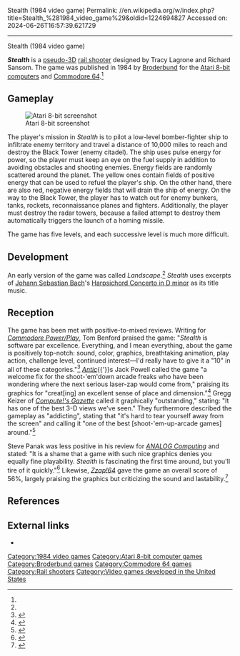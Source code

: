 Stealth (1984 video game)
Permalink: //en.wikipedia.org/w/index.php?title=Stealth_%281984_video_game%29&oldid=1224694827
Accessed on: 2024-06-26T16:57:39.621729



------
Stealth (1984 video game)
{{Use mdy dates|date=May 2022}}
{{short description|1984 video game}}

{{Infobox video game
| title = Stealth
| image = Stealth_(1984_video_game)_Cover_Art.jpg
| caption = 
| released = 1984
| designer = Tracy Lagrone<br>Richard Sansom
| programmer = 
| composer = 
| publisher = [[Broderbund]]
| developer = 
| platforms = [[Atari 8-bit]], [[Commodore 64]]
| genre = [[Shoot 'em up#Rail shooters|Rail shooter]]
}}

'''''Stealth''''' is a [[2.5D|pseudo-3D]] [[Shoot 'em up#Rail shooters|rail shooter]] designed by Tracy Lagrone and Richard Sansom. The game was published in 1984 by [[Broderbund]] for the [[Atari 8-bit computers]] and [[Commodore 64]].<ref name="giantlist"/>

==Gameplay==
{{Refimprove section|date=March 2021}}
[[File:Stealth (1984 video game) Atari 8-bit PAL screenshot.png|thumb|left|Atari 8-bit screenshot]]

The player's mission in ''Stealth'' is to pilot a low-level bomber-fighter ship to infiltrate enemy territory and travel a distance of 10,000 miles to reach and destroy the Black Tower (enemy citadel). The ship uses pulse energy for power, so the player must keep an eye on the fuel supply in addition to avoiding obstacles and shooting enemies. Energy fields are randomly scattered around the planet. The yellow ones contain fields of positive energy that can be used to refuel the player's ship. On the other hand, there are also red, negative energy fields that will drain the ship of energy. On the way to the Black Tower, the player has to watch out for enemy bunkers, tanks, rockets, reconnaissance planes and fighters. Additionally, the player must destroy the radar towers, because a failed attempt to destroy them automatically triggers the launch of a homing missile.

The game has five levels, and each successive level is much more difficult.

==Development==
An early version of the game was called ''Landscape''.<ref name="atarimania"/> ''Stealth'' uses excerpts of [[Johann Sebastian Bach]]'s [[Harpsichord Concerto in D minor, BWV 1052|Harpsichord Concerto in D minor]] as its title music.{{citation needed|date=March 2021}}

==Reception==
The game has been met with positive-to-mixed reviews. Writing for ''[[Commodore Power/Play]]'', Tom Benford praised the game: "''Stealth'' is software par excellence. Everything, and I mean everything, about the game is positively top-notch: sound, color, graphics, breathtaking animation, play action, challenge level, continued interest—I'd really have to give it a "10" in all of these categories."<ref name="cpp">{{cite magazine|last=Benford|first=Tom|date=April–May 1985|title=Game Reviews: Stealth|url=https://archive.org/details/commodore-power-play-14/page/n25/mode/2up?view=theater|magazine=[[Commodore Power/Play]]|page=24}}</ref> ''[[Antic (magazine)|Antic]]''{{'}}s Jack Powell called the game "a welcome fix for the shoot-'em'down arcade freaks who have been wondering where the next serious laser-zap would come from," praising its graphics for "creat[ing] an excellent sense of place and dimension."<ref>{{Cite magazine|last=Powell|first=Jack|date=February 1985|title=Stealth|url=https://archive.org/details/1985-02-anticmagazine/page/n73/mode/2up?view=theater|magazine=[[Antic (magazine)|Antic]]|volume=3|issue=10|page=75}}</ref> Gregg Keizer of ''[[Compute!'s Gazette]]'' called it graphically "outstanding," stating: "It has one of the best 3-D views we've seen." They furthermore described the gameplay as "addicting", stating that "it's hard to tear yourself away from the screen" and calling it "one of the best [shoot-'em-up-arcade games] around."<ref>{{Cite magazine|last=Keizer|first=Gregg|date=April 1985|title=Stealth|url=https://archive.org/details/1985-04-computegazette/page/n79/mode/2up?view=theater|magazine=[[Compute!'s Gazette]]|volume=3|issue=4|page=78}}</ref>

Steve Panak was less positive in his review for ''[[ANALOG Computing]]'' and stated: "It is a shame that a game with such nice graphics denies you equally fine playability. ''Stealth'' is fascinating the first time around, but you'll tire of it quickly."<ref name="analog">{{cite magazine|last=Panak|first=Steve|date=June 1985|title=Panak Strikes!: Stealth|url=https://archive.org/details/analog-computing-magazine-31/page/n67/mode/2up?view=theater|magazine=[[ANALOG Computing]]|pages=67–68}}</ref> Likewise, ''[[Zzap!64]]'' gave the game an overall score of 56%, largely praising the graphics but criticizing the sound and lastability.<ref>{{Cite magazine|date=November 1985|title=Stealth|url=https://archive.org/details/zzap64-magazine-007/page/n15/mode/2up?view=theater|magazine=[[Zzap!64]]|issue=7|page=16|access-date=March 23, 2021}}</ref>

==References==
{{reflist|refs=
<ref name="giantlist">{{cite web|title=The Giant List of Classic Game Programmers|url=https://dadgum.com/giantlist/|last1=Hague|first1=James}}</ref>
<ref name="atarimania">{{cite web |title=Landscape |url=http://www.atarimania.com/game-atari-400-800-xl-xe-landscape_2885.html |website=Atari Mania}}</ref>
}}

==External links==
*{{MobyGames|id=/stealth}}

[[Category:1984 video games]]
[[Category:Atari 8-bit computer games]]
[[Category:Broderbund games]]
[[Category:Commodore 64 games]]
[[Category:Rail shooters]]
[[Category:Video games developed in the United States]]